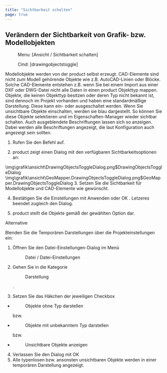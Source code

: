 ```yaml
---
title: "Sichtbarkeit schalten"
page: true
---
```

## Ver&#228;ndern der Sichtbarkeit von Grafik- bzw. Modellobjekten
 <Menu> Menu: [Ansicht / Sichtbarkeit schalten] </Menu> 
<GeoDesigner> <Menu> Cmd: [drawingobjectstoggle] </Menu> </GeoDesigner>

<Success>
 <Italic> Modellobjekte  </Italic> werden von der  <Placeholder>product</Placeholder> selbst erzeugt.  <Italic> CAD-Elemente  </Italic> sind nicht zum Modell geh&#246;rende Objekte wie z.B. AutoCAD-Linien oder Bl&#246;cke. Solche  <Bold> CAD-Elemente </Bold>  entstehen z.B. wenn Sie bei einem Import aus einer DXF oder DWG-Datei nicht alle Daten in einen  <Placeholder>product</Placeholder> Objekttyp mappen.
</Success>

<Success>
Objekte, die keinen Objekttyp besitzen oder deren Typ nicht bekannt ist, sind dennoch im Projekt vorhanden und haben eine standardm&#228;&#223;ige Darstellung. Diese kann ein- oder ausgeschaltet werden.
</Success>

<Success>
Wenn Sie unsichtbare Objekte einschalten, werden sie blau dargestellt. So k&#246;nnen Sie diese Objekte selektieren und im Eigenschaften-Manager wieder sichtbar schalten.
Auch ausgeblendete Beschriftungen lassen sich so anzeigen. Dabei werden alle Beschriftungen angezeigt, die laut Konfiguration auch angezeigt sein sollten.
</Success>



1. Rufen Sie den Befehl auf.

2. <Placeholder>product</Placeholder> zeigt einen Dialog mit den verf&#252;gbaren Sichtbarkeitsoptionen an:


<GeoDesigner>
<Image>\img\grafik\ansicht\DrawingObjectsToggleDialog.png$DrawingObjectsToggleDialog</Image>
</GeoDesigner>
<GeoMapper>
<Image>\img\grafik\ansicht\GeoMapper.DrawingObjectsToggleDialog.png$GeoMapper.DrawingObjectsToggleDialog</Image>
</GeoMapper>
3. Setzen Sie die Sichtbarkeit f&#252;r Modellobjekte und CAD-Elemente wie gew&#252;nscht.

4. Best&#228;tigen Sie die Einstellungen mit <Border>Anwenden</Border>  oder <Border>OK</Border> . Letzeres beendet zugleich den Dialog.

5. <Placeholder>product</Placeholder> stellt die Objekte gem&#228;&#223; der gew&#228;hlten Option dar.



Alternative

Blenden Sie die  <Italic> Tempor&#228;ren Darstellungen </Italic>  &#252;ber die Projekteinstellungen ein:

1. &#214;ffnen Sie den Datei-Einstellungen-Dialog im Men&#252; <Menu>Datei / Datei-Einstellungen</Menu> 
2. Gehen Sie in die Kategorie <Menu>Darstellung</Menu> .

3. Setzen Sie das H&#228;kchen der jeweiligen Checkbox

- <Menu>Objekte ohne Typ darstellen</Menu>  bzw. 

- <Menu>Objekte mit unbekanntem Typ darstellen</Menu>  bzw.

- <Menu>Unsichtbare Objekte anzeigen</Menu> 


4. Verlassen Sie den Dialog mit <Border>OK</Border> 
5. Alle typenlosen bzw. ansonsten unsichtbaren Objekte werden in einer tempor&#228;ren Darstellung angezeigt.



